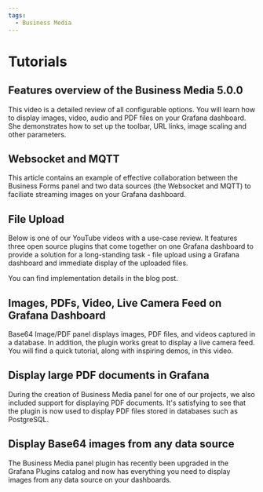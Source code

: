 ```yaml
---
tags:
  - Business Media
---
```



# Tutorials

<Tutorials />

## Features overview of the Business Media 5.0.0

This video is a detailed review of all configurable options. You will learn how to display images, video, audio and PDF files on your Grafana dashboard. She demonstrates how to set up the toolbar, URL links, image scaling and other parameters.

<Youtube
  id="hLMtsCWPOg8"
  title="Display images and PDF on Grafana using Business Media panel 5.0.0."
/>

## Websocket and MQTT

This article contains an example of effective collaboration between the Business Forms panel and two data sources (the Websocket and MQTT) to faciliate streaming images on your Grafana dashboard.

<BlogPost id="streaming-images-business-media-20240903" />

## File Upload

Below is one of our YouTube videos with a use-case review. It features three open source plugins that come together on one Grafana dashboard to provide a solution for a long-standing task - file upload using a Grafana dashboard and immediate display of the uploaded files.

<Youtube id="V4Sza0uDQNs" title="File Upload using Grafana dashboard." />

You can find implementation details in the blog post.

<BlogPost id="form-panel-file-upload-20240310" />

## Images, PDFs, Video, Live Camera Feed on Grafana Dashboard

Base64 Image/PDF panel displays images, PDF files, and videos captured in a database. In addition, the plugin works great to display a live camera feed. You will find a quick tutorial, along with inspiring demos, in this video.

<Youtube
  id="1_bgLSehjhg"
  title="Images, PDFs, Video, Live Camera Feed on Grafana Dashboard."
/>

## Display large PDF documents in Grafana

During the creation of Business Media panel for one of our projects, we also included support for displaying PDF documents. It's satisfying to see that the plugin is now used to display PDF files stored in databases such as PostgreSQL.

<BlogPost id="using-grafana-to-display-large-pdf-documents-weve-got-you-covered-4e654e8d4bce" />

## Display Base64 images from any data source

The Business Media panel plugin has recently been upgraded in the Grafana Plugins catalog and now has everything you need to display images from any data source on your dashboards.

<BlogPost id="display-base64-encoded-images-from-any-data-source-on-your-dashboard-398a99ba5b5e" />
